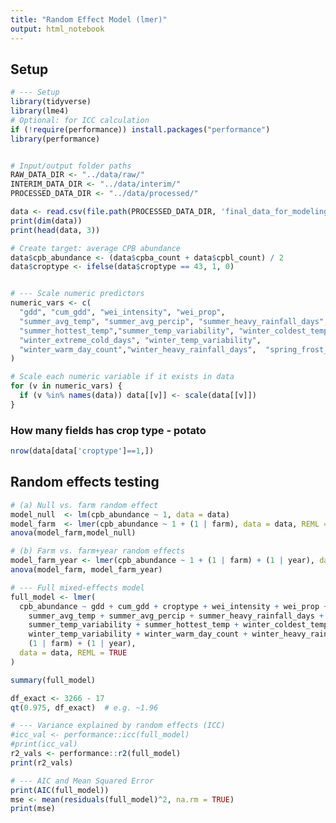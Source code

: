 ```yaml
---
title: "Random Effect Model (lmer)"
output: html_notebook
---
```


## Setup

```r
# --- Setup
library(tidyverse)
library(lme4)
# Optional: for ICC calculation
if (!require(performance)) install.packages("performance")
library(performance)


# Input/output folder paths
RAW_DATA_DIR <- "../data/raw/"
INTERIM_DATA_DIR <- "../data/interim/"
PROCESSED_DATA_DIR <- "../data/processed/"
```

```r
data <- read.csv(file.path(PROCESSED_DATA_DIR, 'final_data_for_modeling.csv'))
print(dim(data))
print(head(data, 3))
```

```r
# Create target: average CPB abundance
data$cpb_abundance <- (data$cpba_count + data$cpbl_count) / 2
data$croptype <- ifelse(data$croptype == 43, 1, 0)


# --- Scale numeric predictors
numeric_vars <- c(
  "gdd", "cum_gdd", "wei_intensity", "wei_prop",
  "summer_avg_temp", "summer_avg_percip", "summer_heavy_rainfall_days",
  "summer_hottest_temp","summer_temp_variability", "winter_coldest_temp",
  "winter_extreme_cold_days", "winter_temp_variability",
  "winter_warm_day_count","winter_heavy_rainfall_days",  "spring_frost_free_days"
)

# Scale each numeric variable if it exists in data
for (v in numeric_vars) {
  if (v %in% names(data)) data[[v]] <- scale(data[[v]])
}

```

### How many fields has crop type - potato

```r
nrow(data[data['croptype']==1,])
```

## Random effects testing

```r
# (a) Null vs. farm random effect
model_null  <- lm(cpb_abundance ~ 1, data = data)
model_farm  <- lmer(cpb_abundance ~ 1 + (1 | farm), data = data, REML = TRUE)
anova(model_farm,model_null)
```

```r
# (b) Farm vs. farm+year random effects
model_farm_year <- lmer(cpb_abundance ~ 1 + (1 | farm) + (1 | year), data = data, REML = TRUE)
anova(model_farm, model_farm_year)
```

```r
# --- Full mixed-effects model
full_model <- lmer(
  cpb_abundance ~ gdd + cum_gdd + croptype + wei_intensity + wei_prop +
    summer_avg_temp + summer_avg_percip + summer_heavy_rainfall_days +
    summer_temp_variability + summer_hottest_temp + winter_coldest_temp + winter_extreme_cold_days +
    winter_temp_variability + winter_warm_day_count + winter_heavy_rainfall_days + spring_frost_free_days +
    (1 | farm) + (1 | year),
  data = data, REML = TRUE
)

summary(full_model)
```

```r
df_exact <- 3266 - 17
qt(0.975, df_exact)  # e.g. ~1.96
```

```r
# --- Variance explained by random effects (ICC)
#icc_val <- performance::icc(full_model)
#print(icc_val)
r2_vals <- performance::r2(full_model)
print(r2_vals)
```

```r
# --- AIC and Mean Squared Error
print(AIC(full_model))
mse <- mean(residuals(full_model)^2, na.rm = TRUE)
print(mse)
```
